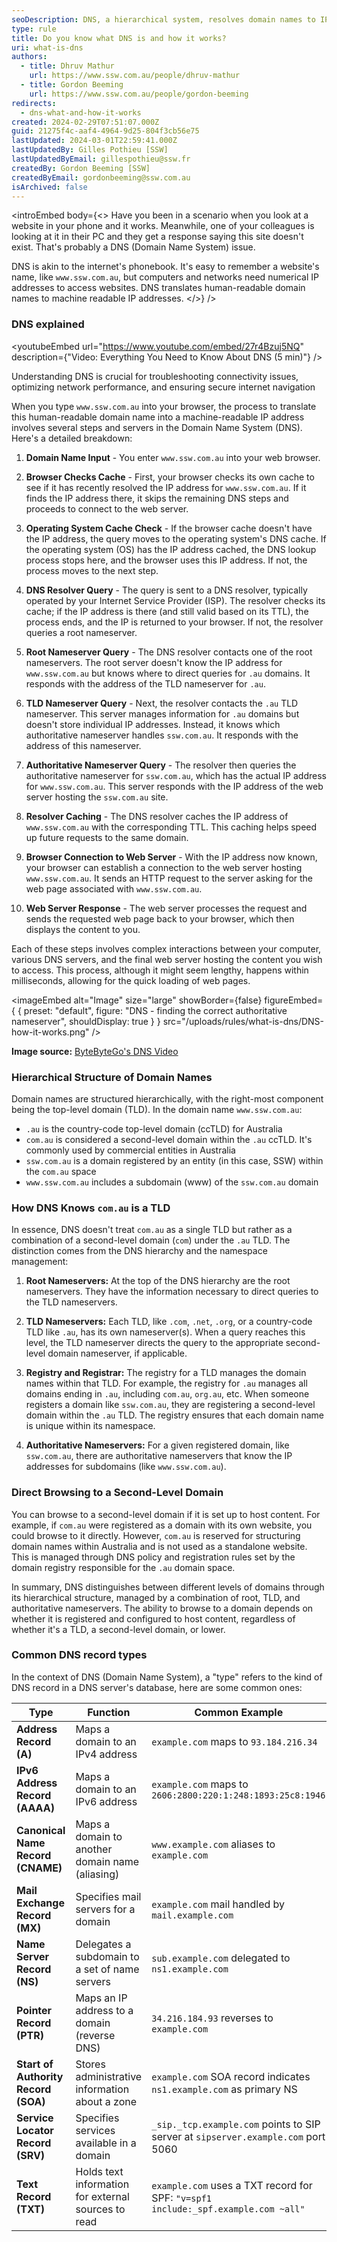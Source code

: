 ```yaml
---
seoDescription: DNS, a hierarchical system, resolves domain names to IP addresses through complex interactions between your computer, DNS servers, and web servers.
type: rule
title: Do you know what DNS is and how it works?
uri: what-is-dns
authors:
  - title: Dhruv Mathur
    url: https://www.ssw.com.au/people/dhruv-mathur
  - title: Gordon Beeming
    url: https://www.ssw.com.au/people/gordon-beeming
redirects:
  - dns-what-and-how-it-works
created: 2024-02-29T07:51:07.000Z
guid: 21275f4c-aaf4-4964-9d25-804f3cb56e75
lastUpdated: 2024-03-01T22:59:41.000Z
lastUpdatedBy: Gilles Pothieu [SSW]
lastUpdatedByEmail: gillespothieu@ssw.fr
createdBy: Gordon Beeming [SSW]
createdByEmail: gordonbeeming@ssw.com.au
isArchived: false
---
```


<introEmbed
  body={<>
Have you been in a scenario when you look at a website in your phone and it works. Meanwhile, one of your colleagues is looking at it in their PC and they get a response saying this site doesn't exist. That's probably a DNS (Domain Name System) issue.

DNS is akin to the internet's phonebook. It's easy to remember a website's name, like `www.ssw.com.au`, but computers and networks need numerical IP addresses to access websites. DNS translates human-readable domain names to machine readable IP addresses.
  </>}
/>
### DNS explained

<youtubeEmbed url="https://www.youtube.com/embed/27r4Bzuj5NQ" description={"Video: Everything You Need to Know About DNS (5 min)"} />

Understanding DNS is crucial for troubleshooting connectivity issues, optimizing network performance, and ensuring secure internet navigation

When you type `www.ssw.com.au` into your browser, the process to translate this human-readable domain name into a machine-readable IP address involves several steps and servers in the Domain Name System (DNS). Here's a detailed breakdown:

1. **Domain Name Input** - You enter `www.ssw.com.au` into your web browser.

2. **Browser Checks Cache** - First, your browser checks its own cache to see if it has recently resolved the IP address for `www.ssw.com.au`. If it finds the IP address there, it skips the remaining DNS steps and proceeds to connect to the web server.

3. **Operating System Cache Check** - If the browser cache doesn't have the IP address, the query moves to the operating system's DNS cache. If the operating system (OS) has the IP address cached, the DNS lookup process stops here, and the browser uses this IP address. If not, the process moves to the next step.

4. **DNS Resolver Query** - The query is sent to a DNS resolver, typically operated by your Internet Service Provider (ISP). The resolver checks its cache; if the IP address is there (and still valid based on its TTL), the process ends, and the IP is returned to your browser. If not, the resolver queries a root nameserver.

5. **Root Nameserver Query** - The DNS resolver contacts one of the root nameservers. The root server doesn't know the IP address for `www.ssw.com.au` but knows where to direct queries for `.au` domains. It responds with the address of the TLD nameserver for `.au`.

6. **TLD Nameserver Query** - Next, the resolver contacts the `.au` TLD nameserver. This server manages information for `.au` domains but doesn't store individual IP addresses. Instead, it knows which authoritative nameserver handles `ssw.com.au`. It responds with the address of this nameserver.

7. **Authoritative Nameserver Query** - The resolver then queries the authoritative nameserver for `ssw.com.au`, which has the actual IP address for `www.ssw.com.au`. This server responds with the IP address of the web server hosting the `ssw.com.au` site.

8. **Resolver Caching** - The DNS resolver caches the IP address of `www.ssw.com.au` with the corresponding TTL. This caching helps speed up future requests to the same domain.

9. **Browser Connection to Web Server** - With the IP address now known, your browser can establish a connection to the web server hosting `www.ssw.com.au`. It sends an HTTP request to the server asking for the web page associated with `www.ssw.com.au`.

10. **Web Server Response** - The web server processes the request and sends the requested web page back to your browser, which then displays the content to you.

Each of these steps involves complex interactions between your computer, various DNS servers, and the final web server hosting the content you wish to access. This process, although it might seem lengthy, happens within milliseconds, allowing for the quick loading of web pages.


<imageEmbed
  alt="Image"
  size="large"
  showBorder={false}
  figureEmbed={ {
    preset: "default",
    figure: "DNS - finding the correct authoritative nameserver",
    shouldDisplay: true
  } }
  src="/uploads/rules/what-is-dns/DNS-how-it-works.png"
/>

**Image source:** [ByteByteGo's DNS Video](https://www.youtube.com/watch?v=27r4Bzuj5NQ)

### Hierarchical Structure of Domain Names

Domain names are structured hierarchically, with the right-most component being the top-level domain (TLD). In the domain name `www.ssw.com.au`:

- `.au` is the country-code top-level domain (ccTLD) for Australia
- `com.au` is considered a second-level domain within the `.au` ccTLD. It's commonly used by commercial entities in Australia
- `ssw.com.au` is a domain registered by an entity (in this case, SSW) within the `com.au` space
- `www.ssw.com.au` includes a subdomain (www) of the `ssw.com.au` domain

### How DNS Knows `com.au` is a TLD

In essence, DNS doesn't treat `com.au` as a single TLD but rather as a combination of a second-level domain (`com`) under the `.au` TLD. The distinction comes from the DNS hierarchy and the namespace management:

1. **Root Nameservers:** At the top of the DNS hierarchy are the root nameservers. They have the information necessary to direct queries to the TLD nameservers.

2. **TLD Nameservers:** Each TLD, like `.com`, `.net`, `.org`, or a country-code TLD like `.au`, has its own nameserver(s). When a query reaches this level, the TLD nameserver directs the query to the appropriate second-level domain nameserver, if applicable.

3. **Registry and Registrar:** The registry for a TLD manages the domain names within that TLD. For example, the registry for `.au` manages all domains ending in `.au`, including `com.au`, `org.au`, etc. When someone registers a domain like `ssw.com.au`, they are registering a second-level domain within the `.au` TLD. The registry ensures that each domain name is unique within its namespace.

4. **Authoritative Nameservers:** For a given registered domain, like `ssw.com.au`, there are authoritative nameservers that know the IP addresses for subdomains (like `www.ssw.com.au`).

### Direct Browsing to a Second-Level Domain

You can browse to a second-level domain if it is set up to host content. For example, if `com.au` were registered as a domain with its own website, you could browse to it directly. However, `com.au` is reserved for structuring domain names within Australia and is not used as a standalone website. This is managed through DNS policy and registration rules set by the domain registry responsible for the `.au` domain space.

In summary, DNS distinguishes between different levels of domains through its hierarchical structure, managed by a combination of root, TLD, and authoritative nameservers. The ability to browse to a domain depends on whether it is registered and configured to host content, regardless of whether it's a TLD, a second-level domain, or lower.

### Common DNS record types

In the context of DNS (Domain Name System), a "type" refers to the kind of DNS record in a DNS server's database, here are some common ones:

| Type                                | Function                                            | Common Example                                                                    |
| ----------------------------------- | --------------------------------------------------- | --------------------------------------------------------------------------------- |
| **Address Record (A)**              | Maps a domain to an IPv4 address                    | `example.com` maps to `93.184.216.34`                                             |
| **IPv6 Address Record (AAAA)**      | Maps a domain to an IPv6 address                    | `example.com` maps to `2606:2800:220:1:248:1893:25c8:1946`                        |
| **Canonical Name Record (CNAME)**   | Maps a domain to another domain name (aliasing)     | `www.example.com` aliases to `example.com`                                        |
| **Mail Exchange Record (MX)**       | Specifies mail servers for a domain                 | `example.com` mail handled by `mail.example.com`                                  |
| **Name Server Record (NS)**         | Delegates a subdomain to a set of name servers      | `sub.example.com` delegated to `ns1.example.com`                                  |
| **Pointer Record (PTR)**            | Maps an IP address to a domain (reverse DNS)        | `34.216.184.93` reverses to `example.com`                                         |
| **Start of Authority Record (SOA)** | Stores administrative information about a zone      | `example.com` SOA record indicates `ns1.example.com` as primary NS                |
| **Service Locator Record (SRV)**    | Specifies services available in a domain            | `_sip._tcp.example.com` points to SIP server at `sipserver.example.com` port 5060 |
| **Text Record (TXT)**               | Holds text information for external sources to read | `example.com` uses a TXT record for SPF: `"v=spf1 include:_spf.example.com ~all"` |
